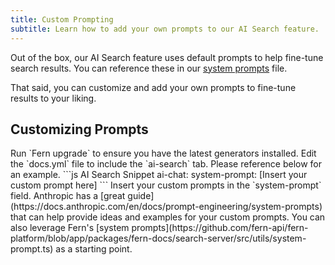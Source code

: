 ```yaml
---
title: Custom Prompting
subtitle: Learn how to add your own prompts to our AI Search feature.
---
```


Out of the box, our AI Search feature uses default prompts to help fine-tune search results. You can reference these in our [system prompts](https://github.com/fern-api/fern-platform/blob/app/packages/fern-docs/search-server/src/utils/system-prompt.ts) file.  

That said, you can customize and add your own prompts to fine-tune results to your liking. 

## Customizing Prompts

<Steps>
  <Step title="Getting Started">
      Run `Fern upgrade` to ensure you have the latest generators installed.
  </Step>
  <Step title="Configure docs.yml">
    Edit the `docs.yml` file to include the `ai-search` tab. Please reference below for an example. 
    ```js AI Search Snippet
    ai-chat:
      system-prompt: 
        [Insert your custom prompt here]
    ```
  </Step>
  <Step title="Add in your custom prompts">
    Insert your custom prompts in the `system-prompt` field. Anthropic has a [great guide](https://docs.anthropic.com/en/docs/prompt-engineering/system-prompts) that can help provide ideas and examples for your custom prompts. 
    You can also leverage Fern's [system prompts](https://github.com/fern-api/fern-platform/blob/app/packages/fern-docs/search-server/src/utils/system-prompt.ts) as a starting point. 

  </Step>
</Steps>

